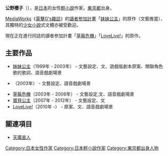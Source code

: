 {{多個問題|
{{blpunsourced|time=2016-10-11T15:00:11+00:00}}
{{unreferenced|time=2015-12-15T10:45:55+00:00}}
}}
{{japanese|japanese=公野 櫻子|kana=きみの さくらこ|romaji=Kimino Sakurako}}
{{文學}}
'''公野櫻子'''（{{lang-ja|きみの さくらこ}}{{bd||}}），是[[日本|日本]]的女性[[輕小說|輕小說]]作家。[[東京都|東京都]]出身。

[[MediaWorks|MediaWorks]]《[[電擊G's雜誌|電擊G's雜誌]]》的[[讀者参加計畫|讀者参加計畫]]「[[妹妹公主|妹妹公主]]」的原作（文藝擔當），其獨特的[[少女小說|少女小說]]式文體亦被受歡迎。

現在正在進行同誌的讀者参加計畫「[[草莓危機|草莓危機]]」「[[LoveLive!|LoveLive!]]」的原作。

== 主要作品 ==
* [[妹妹公主|妹妹公主]]（1999年 - 2003年） - 文藝設定、文、遊戲版劇本原案、關聯角色歌的歌詞、語音戲劇場景
* {{link-ja|小狗·女孩〜我的叔叔〜|電撃G's Radio}}（2003年） - 文藝設定、語音戲劇場景
* [[草莓危機|草莓危機]]（2003年 - 2006年） - 文藝設定,文、語音戲劇場景
* [[寶貝公主|寶貝公主]]（2007年 - 2012年） - 文藝設定、文
* [[LoveLive!|LoveLive!]]（2010年 -） - 原案、文、語音戲劇場景

== 關連項目 ==
* [[天廣直人|天廣直人]]

{{Authority control}}
{{DEFAULTSORT:Kimino, Sakurako}}
[[Category:日本女性作家|Category:日本女性作家]]
[[Category:日本輕小說作家|Category:日本輕小說作家]]
[[Category:東京都出身人物|Category:東京都出身人物]]

{{Japan-writer-stub}}